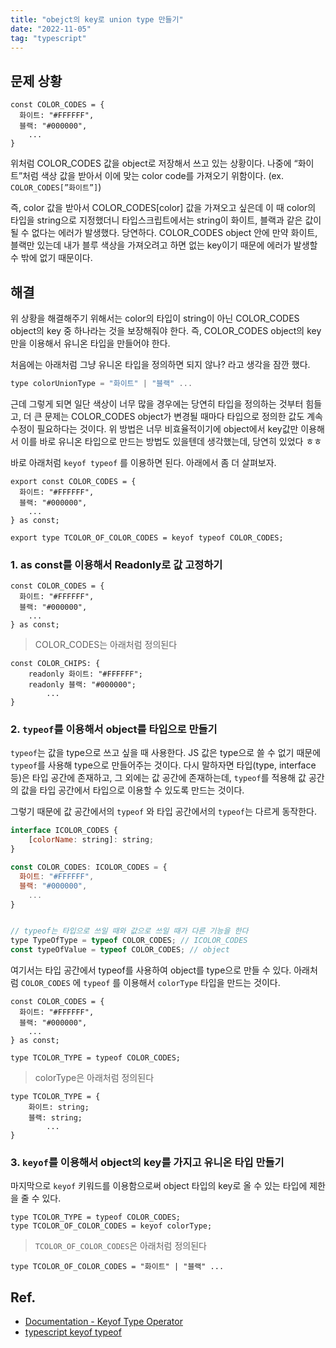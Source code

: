 ```yaml
---
title: "obejct의 key로 union type 만들기"
date: "2022-11-05"
tag: "typescript"
---
```


## 문제 상황

```tsx
const COLOR_CODES = {
  화이트: "#FFFFFF",
  블랙: "#000000",
	...
}
```

위처럼 COLOR_CODES 값을 object로 저장해서 쓰고 있는 상황이다. 나중에 “화이트”처럼 색상 값을 받아서 이에 맞는 color code를 가져오기 위함이다. (ex. `COLOR_CODES[”화이트”]`)

즉, color 값을 받아서 COLOR_CODES[color] 값을 가져오고 싶은데 이 때 color의 타입을 string으로 지정했더니 타입스크립트에서는 string이 화이트, 블랙과 같은 값이 될 수 없다는 에러가 발생했다. 당연하다. COLOR_CODES object 안에 만약 화이트, 블랙만 있는데 내가 블루 색상을 가져오려고 하면 없는 key이기 때문에 에러가 발생할 수 밖에 없기 때문이다.

## 해결

위 상황을 해결해주기 위해서는 color의 타입이 string이 아닌 COLOR_CODES object의 key 중 하나라는 것을 보장해줘야 한다. 즉, COLOR_CODES object의 key만을 이용해서 유니온 타입을 만들어야 한다.

처음에는 아래처럼 그냥 유니온 타입을 정의하면 되지 않나? 라고 생각을 잠깐 했다.

```jsx
type colorUnionType = "화이트" | "블랙" ...
```

근데 그렇게 되면 일단 색상이 너무 많을 경우에는 당연히 타입을 정의하는 것부터 힘들고, 더 큰 문제는 COLOR_CODES object가 변경될 때마다 타입으로 정의한 값도 계속 수정이 필요하다는 것이다. 위 방법은 너무 비효율적이기에 object에서 key값만 이용해서 이를 바로 유니온 타입으로 만드는 방법도 있을텐데 생각했는데, 당연히 있었다 ㅎㅎ

바로 아래처럼 `keyof typeof` 를 이용하면 된다. 아래에서 좀 더 살펴보자.

```tsx
export const COLOR_CODES = {
  화이트: "#FFFFFF",
  블랙: "#000000",
	...
} as const;

export type TCOLOR_OF_COLOR_CODES = keyof typeof COLOR_CODES;
```

### 1. as const를 이용해서 Readonly로 값 고정하기

```tsx
const COLOR_CODES = {
  화이트: "#FFFFFF",
  블랙: "#000000",
	...
} as const;
```

> COLOR_CODES는 아래처럼 정의된다

```tsx
const COLOR_CHIPS: {
    readonly 화이트: "#FFFFFF";
    readonly 블랙: "#000000";
		...
}
```

### 2. `typeof`를 이용해서 object를 타입으로 만들기

`typeof`는 값을 type으로 쓰고 싶을 때 사용한다. JS 값은 type으로 쓸 수 없기 때문에 `typeof`를 사용해 type으로 만들어주는 것이다. 다시 말하자면 타입(type, interface 등)은 타입 공간에 존재하고, 그 외에는 값 공간에 존재하는데, `typeof`를 적용해 값 공간의 값을 타입 공간에서 타입으로 이용할 수 있도록 만드는 것이다.

그렇기 때문에 값 공간에서의 `typeof` 와 타입 공간에서의 `typeof`는 다르게 동작한다.

```jsx
interface ICOLOR_CODES {
	[colorName: string]: string;
}

const COLOR_CODES: ICOLOR_CODES = {
  화이트: "#FFFFFF",
  블랙: "#000000",
	...
}


// typeof는 타입으로 쓰일 때와 값으로 쓰일 때가 다른 기능을 한다
type TypeOfType = typeof COLOR_CODES; // ICOLOR_CODES
const typeOfValue = typeof COLOR_CODES; // object

```

여기서는 타입 공간에서 typeof를 사용하여 object를 type으로 만들 수 있다. 아래처럼 `COLOR_CODES` 에 `typeof` 를 이용해서 `colorType` 타입을 만드는 것이다.

```tsx
const COLOR_CODES = {
  화이트: "#FFFFFF",
  블랙: "#000000",
	...
} as const;

type TCOLOR_TYPE = typeof COLOR_CODES;
```

> colorType은 아래처럼 정의된다

```tsx
type TCOLOR_TYPE = {
    화이트: string;
    블랙: string;
		...
}
```

### 3. `keyof`를 이용해서 object의 key를 가지고 유니온 타입 만들기

마지막으로 `keyof` 키워드를 이용함으로써 object 타입의 key로 올 수 있는 타입에 제한을 줄 수 있다.

```tsx
type TCOLOR_TYPE = typeof COLOR_CODES;
type TCOLOR_OF_COLOR_CODES = keyof colorType;
```

> `TCOLOR_OF_COLOR_CODES`은 아래처럼 정의된다

```tsx
type TCOLOR_OF_COLOR_CODES = "화이트" | "블랙" ...
```

## Ref.

- [Documentation - Keyof Type Operator](https://www.typescriptlang.org/docs/handbook/2/keyof-types.html)
- [typescript keyof typeof](https://lovemewithoutall.github.io/it/typescript-keyof-typeof/)
